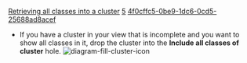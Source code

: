[[Property:title|Retrieving all classes into a cluster]]
[[Property:weight|5]]
[[Property:uuid|4f0cffc5-0be9-1dc6-0cd5-25688ad8acef]]
* If you have a cluster in your view that is incomplete and you want to show all classes in it, drop the cluster into the '''Include all classes of cluster''' hole.  [[Image:diagram-fill-cluster-icon]]  




